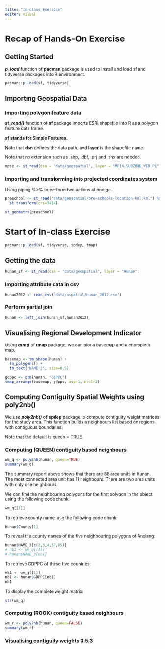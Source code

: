 ```yaml
---
title: "In-class Exercise"
editor: visual
---
```


# Recap of Hands-On Exercise

## Getting Started

***p_load*** function of **pacman** package is used to install and load sf and tidyverse packages into R environment.

```r
pacman::p_load(sf, tidyverse)
```

## Importing Geospatial Data

### Importing polygon feature data

***st_read()*** function of **sf** package imports ESRI shapefile into R as a polygon feature data frame.

**sf stands for Simple Features.**

Note that **dsn** defines the data path, and **layer** is the shapefile name.

Note that no extension such as .shp, .dbf, .prj and .shx are needed.

```r
mpsz <- st_read(dsn = "data/geospatial", layer = "MP14_SUBZONE_WEB_PL")
```

### Importing and transforming into projected coordinates system

Using piping %\>% to perform two actions at one go.

```r
preschool <- st_read("data/geospatial/pre-schools-location-kml.kml") %>%
  st_transform(crs=3414)
```

```r
st_geometry(preschool)
```

# Start of In-class Exercise

```r
pacman::p_load(sf, tidyverse, spdep, tmap)
```

## Getting the data

```r
hunan_sf <- st_read(dsn = "data/geospatial", layer = "Hunan")
```

### Importing attribute data in csv

```r
hunan2012 <- read_csv("data/aspatial/Hunan_2012.csv")
```

### Perform partial join

```r
hunan <- left_join(hunan_sf,hunan2012)
```

## Visualising Regional Development Indicator

Using ***qtm()*** of **tmap** package, we can plot a basemap and a choropleth map.

```r
basemap <- tm_shape(hunan) +
  tm_polygons() +
  tm_text("NAME_3", size=0.5)

gdppc <- qtm(hunan, "GDPPC")
tmap_arrange(basemap, gdppc, asp=1, ncol=2)
```

## Computing Contiguity Spatial Weights using poly2nb()

We use ***poly2nb()*** of **spdep** package to compute contiguity weight matrices for the study area. This function builds a neighbours list based on regions with contiguous boundaries.

Note that the default is queen = TRUE.

### Computing (QUEEN) contiguity based neighbours

```r
wm_q <- poly2nb(hunan, queen=TRUE)
summary(wm_q)
```

The summary report above shows that there are 88 area units in Hunan. The most connected area unit has 11 neighbours. There are two area units with only one heighbours.

We can find the neighbouring polygons for the first polygon in the object using the following code chunk:

```r
wm_q[[1]]
```

To retrieve county name, use the following code chunk:

```r
hunan$County[1]
```

To reveal the county names of the five neighbouring polygons of Anxiang:

```r
hunan$NAME_3[c(2,3,4,57,85)]
# nb1 <- wm_q[[1]]
# hunan$NAME_3[nb1]
```

To retrieve GDPPC of these five countries:

```r
nb1 <- wm_q[[1]]
nb1 <- hunan$GDPPC[nb1]
nb1
```

To display the complete weight matrix:

```r
str(wm_q)
```

### Computing (ROOK) contiguity based neighbours

```r
wm_r <- poly2nb(hunan, queen=FALSE)
summary(wm_r)
```

### Visualising contiguity weights 3.5.3
